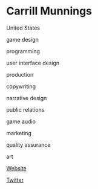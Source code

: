 # Carrill Munnings

<Location>

United States

</Location>

<Skills>

game design

programming

user interface design

production

copywriting

narrative design

public relations

game audio

marketing

quality assurance

art

</Skills>

<Personal>

[Website](https://carrill.newgrounds.com)

[Twitter](https://twitter.com/carrillgamedev)

</Personal>


